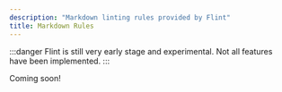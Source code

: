```yaml
---
description: "Markdown linting rules provided by Flint"
title: Markdown Rules
---
```


:::danger
Flint is still very early stage and experimental.
Not all features have been implemented.
:::

Coming soon!
